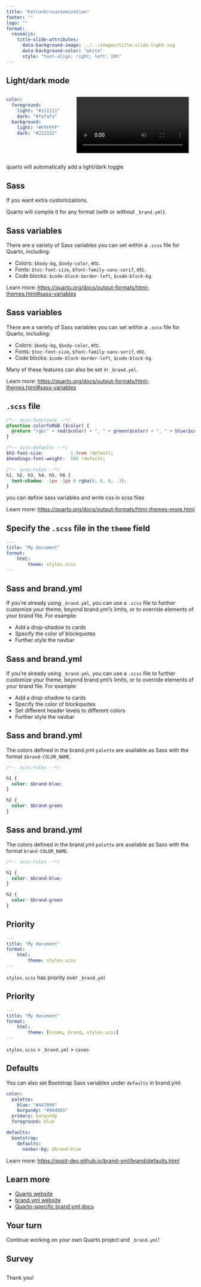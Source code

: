 ```yaml
---
title: "Extra<br>customization"
footer: ""
logo: ""
format:
  revealjs:
    title-slide-attributes: 
      data-background-image: ../../images/title-slide-light.svg
      data-background-color: "white"
      style: "text-align: right; left: 10%" 
---
```



## Light/dark mode

::: {.columns}

::: {.column}

``` .yaml
color:
  foreground:
    light: "#111111" 
    dark: "#fafafa" 
  background:
    light: "#FFFFFF" 
    dark: "#222222"
```
:::

::: {.column}

![](images/light-dark-mode.mov)
:::

:::

::: notes
quarto will automatically add a light/dark toggle
:::

## Sass 

If you want extra customizations. 

Quarto will compile it for any format (with or without `_brand.yml`).

## Sass variables

There are a variety of Sass variables you can set within a `.scss` file for Quarto, including:

::: incremental
- Colors: `$body-bg`, `$body-color`, etc.
- Fonts: `$toc-font-size`, `$font-family-sans-serif`, etc.
- Code blocks: `$code-block-border-left`, `$code-block-bg`. 
:::

::: footer
Learn more: [https://quarto.org/docs/output-formats/html-themes.html#sass-variables](https://quarto.org/docs/output-formats/html-themes.html#sass-variables)
:::

## Sass variables

There are a variety of Sass variables you can set within a `.scss` file for Quarto, including:

- Colors: `$body-bg`, `$body-color`, etc.
- Fonts: `$toc-font-size`, `$font-family-sans-serif`, etc.
- Code blocks: `$code-block-border-left`, `$code-block-bg`. 

Many of these features can also be set in `_brand.yml`. 

::: footer
Learn more: [https://quarto.org/docs/output-formats/html-themes.html#sass-variables](https://quarto.org/docs/output-formats/html-themes.html#sass-variables)
:::

## `.scss` file

``` .scss
/*-- scss:functions --*/
@function colorToRGB ($color) {
  @return "rgb(" + red($color) + ", " + green($color) + ", " + blue($color)+ ")";
}

/*-- scss:defaults --*/
$h2-font-size:          1.6rem !default;
$headings-font-weight:  500 !default;

/*-- scss:rules --*/
h1, h2, h3, h4, h5, h6 {
  text-shadow: -1px -1px 0 rgba(0, 0, 0, .3);
}
```

::: notes
you can define sass variables and write css in scss files
:::

::: footer
Learn more: [https://quarto.org/docs/output-formats/html-themes-more.html](https://quarto.org/docs/output-formats/html-themes-more.html)
:::

## Specify the `.scss` file in the `theme` field

``` .yaml
---
title: "My document"
format: 
    html:
        theme: styles.scss
---
```

## Sass and brand.yml

If you're already using `_brand.yml`, you can use a `.scss` file to further customize your theme, beyond brand.yml's limits, or to override elements of your brand file. For example:

::: incremental
- Add a drop-shadow to cards
- Specify the color of blockquotes
- Further style the navbar
:::

## Sass and brand.yml

If you're already using `_brand.yml`, you can use a `.scss` file to further customize your theme, beyond brand.yml's limits, or to override elements of your brand file. For example:

::: incremental
- Add a drop-shadow to cards
- Specify the color of blockquotes
- Set different header levels to different colors
- Further style the navbar
:::

## Sass and brand.yml

The colors defined in the brand.yml `palette` are available as Sass with the format `$brand-COLOR_NAME`. 

``` .scss
/*-- scss:rules --*/

h1 {
  color: $brand-blue;
}

h2 {
  color: $brand-green
}
```

## Sass and brand.yml

The colors defined in the brand.yml `palette` are available as Sass with the format `brand-COLOR_NAME`. 

``` .scss
/*-- scss:rules --*/

h1 {
  color: $brand-blue;
}

h2 {
  color: $brand-green
}
```


## Priority

``` .yaml
---
title: "My document"
format: 
    html:
        theme: styles.scss
---
```

`styles.scss` has priority *over* `_brand.yml`

## Priority

``` .yaml
---
title: "My document"
format: 
    html:
        theme: [cosmo, brand, styles.scss]
---
```

`styles.scss` > `_brand.yml` > `cosmo`

## Defaults

You can also set Bootstrap Sass variables under `defaults` in brand.yml.


``` .yaml
color:
  palette:
    blue: "#447099"
    burgundy: "#9A4665"
  primary: burgundy
  foreground: blue

defaults:
  bootstrap:
    defaults:
      navbar-bg: $brand-blue

```

::: footer
Learn more: [https://posit-dev.github.io/brand-yml/brand/defaults.html](https://posit-dev.github.io/brand-yml/brand/defaults.html)
:::

## Learn more

::: incremental
- [Quarto website](https://quarto.org/)
- [brand.yml website](https://posit-dev.github.io/brand-yml/)
- [Quarto-specific brand.yml docs](https://quarto.org/docs/authoring/brand.html)

:::

## Your turn {background-color='{{< brand color light-blue >}}'}

Continue working on your own Quarto project and `_brand.yml`! 

## Survey

<!-- to do: link to posit conf survey -->

## 

::: r-fit-text
Thank you!
:::